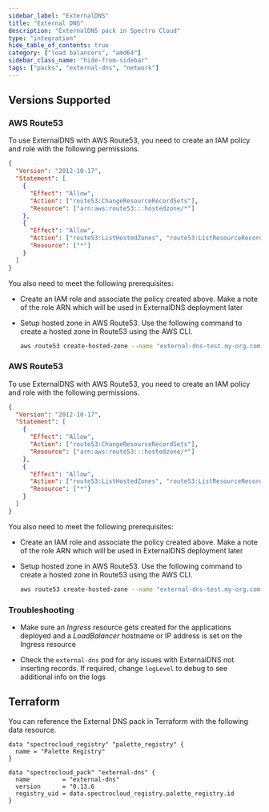 ```yaml
---
sidebar_label: "ExternalDNS"
title: "External DNS"
description: "ExternalDNS pack in Spectro Cloud"
type: "integration"
hide_table_of_contents: true
category: ["load balancers", "amd64"]
sidebar_class_name: "hide-from-sidebar"
tags: ["packs", "external-dns", "network"]
---
```


<RedirectPackPage packName="external-dns" />

## Versions Supported

<Tabs queryString="parent">

<TabItem label="0.12.x" value="0.12.x">

### AWS Route53

To use ExternalDNS with AWS Route53, you need to create an IAM policy and role with the following permissions.

```json
{
  "Version": "2012-10-17",
  "Statement": [
    {
      "Effect": "Allow",
      "Action": ["route53:ChangeResourceRecordSets"],
      "Resource": ["arn:aws:route53:::hostedzone/*"]
    },
    {
      "Effect": "Allow",
      "Action": ["route53:ListHostedZones", "route53:ListResourceRecordSets"],
      "Resource": ["*"]
    }
  ]
}
```

You also need to meet the following prerequisites:

- Create an IAM role and associate the policy created above. Make a note of the role ARN which will be used in
  ExternalDNS deployment later

- Setup hosted zone in AWS Route53. Use the following command to create a hosted zone in Route53 using the AWS CLI.

  ```bash
  aws route53 create-hosted-zone --name "external-dns-test.my-org.com." --caller-reference "external-dns-test-$(date +%s)"
  ```

</TabItem>
<TabItem label="0.7.x" value="0.7.x">

### AWS Route53

To use ExternalDNS with AWS Route53, you need to create an IAM policy and role with the following permissions.

```json
{
  "Version": "2012-10-17",
  "Statement": [
    {
      "Effect": "Allow",
      "Action": ["route53:ChangeResourceRecordSets"],
      "Resource": ["arn:aws:route53:::hostedzone/*"]
    },
    {
      "Effect": "Allow",
      "Action": ["route53:ListHostedZones", "route53:ListResourceRecordSets"],
      "Resource": ["*"]
    }
  ]
}
```

You also need to meet the following prerequisites:

- Create an IAM role and associate the policy created above. Make a note of the role ARN which will be used in
  ExternalDNS deployment later

- Setup hosted zone in AWS Route53. Use the following command to create a hosted zone in Route53 using the AWS CLI.

  ```bash
  aws route53 create-hosted-zone --name "external-dns-test.my-org.com." --caller-reference "external-dns-test-$(date +%s)"
  ```

</TabItem>

</Tabs>

### Troubleshooting

- Make sure an _Ingress_ resource gets created for the applications deployed and a _LoadBalancer_ hostname or IP address
  is set on the Ingress resource

- Check the `external-dns` pod for any issues with ExternalDNS not inserting records. If required, change `logLevel` to
  debug to see additional info on the logs

## Terraform

You can reference the External DNS pack in Terraform with the following data resource.

```hcl
data "spectrocloud_registry" "palette_registry" {
  name = "Palette Registry"
}

data "spectrocloud_pack" "external-dns" {
  name         = "external-dns"
  version      = "0.13.6
  registry_uid = data.spectrocloud_registry.palette_registry.id
}
```

